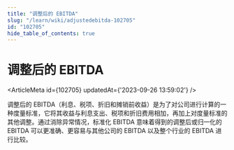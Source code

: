 ```yaml
---
title: "调整后的 EBITDA"
slug: "/learn/wiki/adjustedebitda-102705"
id: "102705"
hide_table_of_contents: true
---
```



# 调整后的 EBITDA

<ArticleMeta id={102705} updatedAt={'2023-09-26 13:59:02'} />
<div className='border-solid border-b border-t-0 my-4 border-[var(--ifm-color-gray-300)]' />

调整后的 EBITDA（利息、税项、折旧和摊销前收益）是为了对公司进行计算的一种度量标准，它将其收益与利息支出、税项和折旧费用相加，再加上对度量标准的其他调整。通过消除异常情况，标准化 EBITDA 意味着得到的调整后或归一化的 EBITDA 可以更准确、更容易与其他公司的 EBITDA 以及整个行业的 EBITDA 进行比较。

